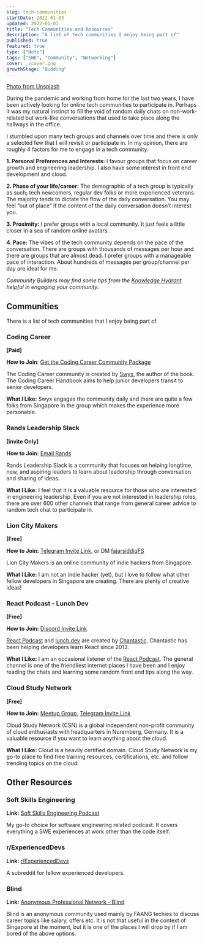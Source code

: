```yaml
---
slug: tech-communities
startDate: 2022-01-03
updated: 2022-01-03
title: "Tech Communities and Resources"
description: "A list of tech communities I enjoy being part of"
published: true
featured: true
type: ["Note"]
tags: ["SWE", "Community", "Networking"]
cover: ./cover.png
growthStage: "Budding"
---
```


<BasicImage
  src="https://res.cloudinary.com/wtkw/image/upload/v1641210756/waltertengcom/garden/tech-communities/cover_xg4ooo.png"
  alt="cover"
/>

[Photo from Unsplash](https://unsplash.com/photos/jG1z5o7NCq4)

During the pandemic and working from home for the last two years, I have been actively looking for online tech communities to participate in. Perhaps it was my natural instinct to fill the void of random daily chats on non-work-related but work-like conversations that used to take place along the hallways in the office.

I stumbled upon many tech groups and channels over time and there is only a selected few that I will revisit or participate in. In my opinion, there are roughly 4 factors for me to engage in a tech community.

**1. Personal Preferences and Interests:** I favour groups that focus on career growth and engineering leadership. I also have some interest in front end development and cloud.

**2. Phase of your life/career:** The demographic of a tech group is typically as such; tech newcomers, regular dev folks or more experienced veterans. The majority tends to dictate the flow of the daily conversation. You may feel “out of place” if the content of the daily conversation doesn’t interest you.

**3. Proximity:** I prefer groups with a local community. It just feels a little closer in a sea of random online avatars.

**4. Pace:** The vibes of the tech community depends on the pace of the conversation. There are groups with thousands of messages per hour and there are groups that are almost dead. I prefer groups with a manageable pace of interaction. About hundreds of messages per group/channel per day are ideal for me.

_Community Builders may find some tips from the [Knowledge Hydrant](/knowledge-hydrant) helpful in engaging your community._

## Communities

There is a list of tech communities that I enjoy being part of.

### Coding Career

**[Paid]**

**How to Join**: [Get the Coding Career Community Package](https://www.learninpublic.org/#buy)

The Coding Career community is created by [Swyx](https://www.swyx.io/), the author of the book. The Coding Career Handbook aims to help junior developers transit to senior developers.

**What I Like:** Swyx engages the community daily and there are quite a few folks from Singapore in the group which makes the experience more personable.

### Rands Leadership Slack

**[Invite Only]**

**How to Join:** [Email Rands](https://randsinrepose.com/welcome-to-rands-leadership-slack/)

Rands Leadership Slack is a community that focuses on helping longtime, new, and aspiring leaders to learn about leadership through conversation and sharing of ideas.

**What I Like:** I feel that it is a valuable resource for those who are interested in engineering leadership. Even if you are not interested in leadership roles, there are over 600 other channels that range from general career advice to random tech chat to participate in.

### Lion City Makers

**[Free]**

**How to Join:** [Telegram Invite Link](https://t.me/lioncitymakers), or DM [fajarsiddiqFS](https://twitter.com/fajarsiddiqfs)

Lion City Makers is an online community of indie hackers from Singapore.

**What I Like:** I am not an indie hacker (yet), but I love to follow what other fellow developers in Singapore are creating. There are plenty of creative ideas!

### React Podcast - Lunch Dev

**[Free]**

**How to Join:** [Discord Invite Link](https://discord.com/invite/dx7ZWCy)

[React Podcast](https://reactpodcast.com/) and [lunch.dev](https://www.lunch.dev/) are created by [Chantastic](https://twitter.com/chantastic). Chantastic has been helping developers learn React since 2013.

**What I Like:** I am an occasional listener of the [React Podcast](https://open.spotify.com/show/0HfSakJOFwFEa0ujCEK1pO). The general channel is one of the friendliest internet places I have been and I enjoy reading the chats and learning some random front end tips along the way.

### Cloud Study Network

**[Free]**

**How to Join:** [Meetup Group](https://www.meetup.com/Cloud-Study-Network/), [Telegram Invite Link](https://t.me/CloudStudyNetwork)

Cloud Study Network (CSN) is a global independent non-profit community of cloud enthusiasts with headquarters in Nuremberg, Germany. It is a valuable resource if you want to learn anything about the cloud.

**What I Like:** Cloud is a heavily certified domain. Cloud Study Network is my go-to place to find free training resources, certifications, etc. and follow trending topics on the cloud.

## Other Resources

### Soft Skills Engineering

**Link:** [Soft Skills Engineering Podcast](https://softskills.audio/)

My go-to choice for software engineering related podcast. It covers everything a SWE experiences at work other than the code itself.

### r/ExperiencedDevs

**Link:** [r/ExperiencedDevs](https://www.reddit.com/r/ExperiencedDevs/)

A subreddit for fellow experienced developers.

### Blind

**Link:** [Anonymous Professional Network - Blind](https://www.teamblind.com/)

Blind is an anonymous community used mainly by FAANG techies to discuss career topics like salary, offers etc. It is not that useful in the context of Singapore at the moment, but it is one of the places I will drop by if I am bored of the above options.
